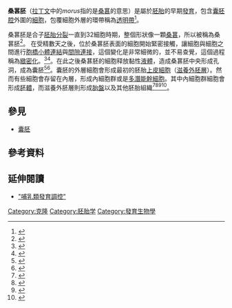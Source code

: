 {{Infobox Embryology |
  Name          = 桑葚胚 |
  Latin         = |
  GraySubject   = 6 |
  GrayPage      = 46 |
  Image         = Blastulation.png |
  Caption       = [[囊胚形成|囊胚形成]]：1 - '''桑葚胚'''，2 - [[囊胚|囊胚]] |
  Image2        = Gray9.png |
  Caption2      = 一顆[[受精|受精]]的[[哺乳動物|哺乳動物]][[卵子|卵子]]處於第一階段卵裂<br/>剖面圖式講解：z.p.[[透明帶|透明帶]]，p.gl.[[極體|極體]]<br/> a圖.二細胞時期<br/>b圖.四細胞時期<br/>c圖.八細胞時期<br/>d、e圖. 桑葚胚時期 |
  System        = |
  CarnegieStage = |
  Days          = 3 |
  Precursor     = [[合子|合子]]|
  GivesRiseTo   = [[囊胚|囊胚]]，[[囊胚腔|囊胚腔]]|
  MeshName      = |
  MeshNumber    = |
  Code         = [[Terminologia_Embryologica|TE]] E2.0.1.2.0.0.11 |
}}
'''桑葚胚'''（[[拉丁文|拉丁文]]中的''morus''指的是[[桑葚|桑葚]]的意思）是屬於[[胚胎|胚胎]]的早期[[胚胎發育|發育]]，包含[[囊胚腔|囊胚腔]]外圍的[[細胞|細胞]]，包覆細胞外層的環帶稱為[[透明帶|透明帶]]<ref>{{Cite book|author=Boklage, Charles E.|title=How New Humans Are Made: Cells and Embryos, Twins and Chimeras, Left and Right, Mind/Self/Soul, Sex, and Schizophrenia|publisher=World Scientific|year=2009|isbn=9789812835130|page=217|url=http://books.google.com/books?id=j7GfgRIgP9YC&pg=PT233|access-date=2011-07-13|archive-date=2014-01-01|archive-url=https://web.archive.org/web/20140101054653/http://books.google.com/books?id=j7GfgRIgP9YC&pg=PT233|dead-url=no}}</ref>。

桑葚胚是合子[[卵裂|胚胎分裂]]一直到32細胞時期，整個形狀像一顆[[桑葚|桑葚]]，所以被稱為桑葚胚<ref>{{cite book|editors=Sherman, Lawrence S. et al.|title=Human embryology|edition=3rd|publisher=Elsevier Health Sciences|year=2001|isbn=9780443065835|page=20|url=http://books.google.com/books?id=H5qw-jiMc44C&pg=PA20|access-date=2011-07-13|archive-date=2020-05-26|archive-url=https://web.archive.org/web/20200526034051/http://books.google.com/books?id=H5qw-jiMc44C&pg=PA20%2F|dead-url=no}}</ref>。 在受精數天之後，位於桑葚胚表面的細胞開始緊密接觸，讓細胞與細胞之間進行[[胞橋小體|胞橋小體連結]]與[[間隙連接|間隙連接]]，這個變化是非常細微的，並不易查覺，這個過程稱為[[緻密化|緻密化]]。<ref>{{cite book|authors=Chard, Tim & Lilford, Richard|title=Basic sciences for obstetrics and gynaecology|publisher=Springer|year=1995|isbn=9783540199038|page=18|url=http://books.google.com/books?id=MsPsw4ejMxwC&pg=PA18|access-date=2011-07-13|archive-date=2020-05-26|archive-url=https://web.archive.org/web/20200526034051/http://books.google.com/books?id=MsPsw4ejMxwC&pg=PA18%2F|dead-url=no}}</ref><ref>{{Cite book|authors=Mercader, Amparo et al.|chapter=Human embryo culture|editors=Lanza, Robert & Klimanskaya, Irina|title=Essential stem cell methods|publisher=Academic Press|year=2008|isbn=9780123747419|page=343|url=http://books.google.com/books?id=aPcvphPV6AgC&pg=PA343|access-date=2011-07-13|archive-date=2020-05-26|archive-url=https://web.archive.org/web/20200526034052/http://books.google.com/books?id=aPcvphPV6AgC&pg=PA343%2F|dead-url=no}}</ref>。在此之後桑葚胚的細胞释放黏性[[液體|液體]]，造成桑葚胚中央形成孔洞，成為囊胚<ref>{{Cite book|author=Patestas, Maria Antoniou & Gartner, Leslie P.|title=A textbook of neuroanatomy|publisher=Wiley-Blackwell|year=2006|isbn=9781405103404|page=11|url=http://books.google.com/books?id=JEEnkNuuYkoC&pg=PA11|access-date=2011-07-13|archive-date=2020-05-26|archive-url=https://web.archive.org/web/20200526034052/http://books.google.com/books?id=JEEnkNuuYkoC&pg=PA11%2F|dead-url=no}}</ref><ref>{{cite book|authors=Geisert, R.D. & Malayer, J.R.|chapter=Implantation: Blastocyst formation|editors=Hafez, B. & Hafez, Elsayed S.E.|title=Reproduction in farm animals|publisher=Wiley-Blackwell|year=2000|isbn=9780683305777|page=118|url=http://books.google.com/books?id=baz2TC1y2esC&pg=PA118|access-date=2011-07-13|archive-date=2020-05-26|archive-url=https://web.archive.org/web/20200526034053/http://books.google.com/books?id=baz2TC1y2esC&pg=PA118%2F|dead-url=no}}</ref>。囊胚的外層細胞會形成最初的胚胎[[上皮細胞|上皮細胞]]（[[滋養外胚層|滋養外胚層]]）。然而有些細胞會存留在內層，形成內細胞群或是[[多潛能幹細胞|多潛能幹細胞]]。其中內細胞群細胞會形成[[胚體|胚體]]，而滋養外胚層則形成[[胎盤|胎盤]]以及其他胚胎組織<ref>{{cite book|authors=Morali, Olivier G. et al.|chapter=Epithelium-Mesenchyme Transitions are Crucial Morphogenetic Events Occurring During Early Development|editor=Savagner, Pierre|title=Rise and fall of epithelial phenotype: concepts of epithelial-mesenchymal transition|publisher=Springer|year=2005|isbn=9780306482397|page=16|url=http://books.google.com/books?id=3a54uGVK03cC&pg=PA16|access-date=2011-07-13|archive-date=2013-09-21|archive-url=https://web.archive.org/web/20130921071312/http://books.google.com/books?id=3a54uGVK03cC&pg=PA16|dead-url=no}}</ref><ref>{{cite book|author=Birchmeier, Carmen et al.|chapter=Morphogenesis of epithelial cells|editors=Paul, Leendert C. & Issekutz, Thomas B.|title=Adhesion molecules in health and disease|publisher=CRC Press|year=1997|isbn=9780824798246|page=208|url=http://books.google.com/books?id=vLqxqS0iZkYC&pg=PA208|access-date=2011-07-13|archive-date=2020-05-26|archive-url=https://web.archive.org/web/20200526033540/http://books.google.com/books?id=vLqxqS0iZkYC&pg=PA208%2F|dead-url=no}}</ref><ref>{{cite book|author=Nagy, András|title=Manipulating the mouse embryo: a laboratory manual|publisher=CSHL Press|year=2003|isbn=9780879695910|pages=60–61|url=http://books.google.com/books?id=4juoa5xMs8oC&pg=PA60|access-date=2011-07-13|archive-date=2020-05-26|archive-url=https://web.archive.org/web/20200526033540/http://books.google.com/books?id=4juoa5xMs8oC&pg=PA60%2F|dead-url=no}}</ref><ref>{{cite book|authors=Connell, R.J. & Cutner, A.|chapter=Basic Embryology|editors=Cardozo, Linda & Staskin, David|title=Textbook of female urology and urogynaecology|publisher=Taylor & Francis|year=2001|isbn=9781901865059|page=92|url=http://books.google.com/books?id=EMMUyiKOOiEC&pg=PA92|access-date=2011-07-13|archive-date=2020-05-26|archive-url=https://web.archive.org/web/20200526033541/http://books.google.com/books?id=EMMUyiKOOiEC&pg=PA92%2F|dead-url=no}}</ref>。

==參見==
* [[囊胚|囊胚]]

==參考資料==
{{reflist}}

==延伸閱讀==
* [http://books.google.com/books?id=RY0rXE2HgqsC&pg=PA123 "哺乳類發育調控"]

{{Embryology}}

[[Category:克隆|Category:克隆]]
[[Category:胚胎学|Category:胚胎学]]
[[Category:發育生物學|Category:發育生物學]]